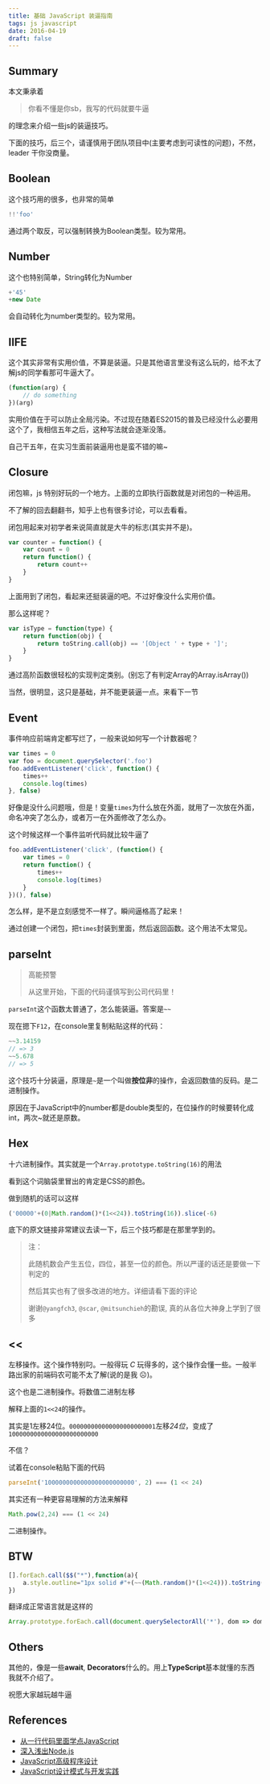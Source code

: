 ```yaml
---
title: 基础 JavaScript 装逼指南
tags: js javascript
date: 2016-04-19
draft: false
---
```


## Summary

本文秉承着

> 你看不懂是你sb，我写的代码就要牛逼

的理念来介绍一些js的装逼技巧。

下面的技巧，后三个，请谨慎用于团队项目中(主要考虑到可读性的问题)，不然，leader 干你没商量。

## Boolean

这个技巧用的很多，也非常的简单

```js
!!'foo'
```

通过两个取反，可以强制转换为Boolean类型。较为常用。

## Number

这个也特别简单，String转化为Number

```js
+'45'
+new Date
```

会自动转化为number类型的。较为常用。

## IIFE

这个其实非常有实用价值，不算是装逼。只是其他语言里没有这么玩的，给不太了解js的同学看那可牛逼大了。

```js
(function(arg) {
    // do something
})(arg)
```

实用价值在于可以防止全局污染。不过现在随着ES2015的普及已经没什么必要用这个了，我相信五年之后，这种写法就会逐渐没落。

自己干五年，在实习生面前装逼用也是蛮不错的嘛~

## Closure

闭包嘛，js 特别好玩的一个地方。上面的立即执行函数就是对闭包的一种运用。

不了解的回去翻翻书，知乎上也有很多讨论，可以去看看。

闭包用起来对初学者来说简直就是大牛的标志(其实并不是)。

```js
var counter = function() {
    var count = 0
    return function() {
        return count++
    }
}
```

上面用到了闭包，看起来还挺装逼的吧。不过好像没什么实用价值。

那么这样呢？

```js
var isType = function(type) {
    return function(obj) {
        return toString.call(obj) == '[Object ' + type + ']';
    }
}
```

通过高阶函数很轻松的实现判定类别。(别忘了有判定Array的Array.isArray())

当然，很明显，这只是基础，并不能更装逼一点。来看下一节

## Event

事件响应前端肯定都写烂了，一般来说如何写一个计数器呢？

```js
var times = 0
var foo = document.querySelector('.foo')
foo.addEventListener('click', function() {
    times++
    console.log(times)
}, false)
```

好像是没什么问题哦，但是！变量`times`为什么放在外面，就用了一次放在外面，命名冲突了怎么办，或者万一在外面修改了怎么办。

这个时候这样一个事件监听代码就比较牛逼了

```js
foo.addEventListener('click', (function() {
    var times = 0
    return function() {
        times++
        console.log(times)
    }
})(), false)
```

怎么样，是不是立刻感觉不一样了。瞬间逼格高了起来！

通过创建一个闭包，把`times`封装到里面，然后返回函数。这个用法不太常见。

## parseInt

> 高能预警
>
> 从这里开始，下面的代码谨慎写到公司代码里！


`parseInt`这个函数太普通了，怎么能装逼。答案是`~~`

现在摁下`F12`，在console里复制粘贴这样的代码：

```js
~~3.14159
// => 3
~~5.678
// => 5
```

这个技巧十分装逼，原理是`~`是一个叫做**按位非**的操作，会返回数值的反码。是二进制操作。

原因在于JavaScript中的number都是double类型的，在位操作的时候要转化成int，两次~就还是原数。

## Hex

十六进制操作。其实就是一个`Array.prototype.toString(16)`的用法

看到这个词脑袋里冒出的肯定是CSS的颜色。

做到随机的话可以这样

```js
('00000'+(0|Math.random()*(1<<24)).toString(16)).slice(-6)
```

底下的原文链接非常建议去读一下，后三个技巧都是在那里学到的。

> 注：
>
> 此随机数会产生五位，四位，甚至一位的颜色。所以严谨的话还是要做一下判定的
>
> 然后其实也有了很多改进的地方。详细请看下面的评论
>
> 谢谢`@yangfch3`, `@scar`, `@mitsunchieh`的勘误, 真的从各位大神身上学到了很多

## \<\<

左移操作。这个操作特别叼。一般得玩 *C* 玩得多的，这个操作会懂一些。一般半路出家的前端码农可能不太了解(说的是我 &#9785;)。

这个也是二进制操作。将数值二进制左移

解释上面的`1<<24`的操作。

其实是1左移24位。`000000000000000000000001`左移*24位*，变成了`1000000000000000000000000`

不信？

试着在console粘贴下面的代码

```js
parseInt('1000000000000000000000000', 2) === (1 << 24)
```

其实还有一种更容易理解的方法来解释

```js
Math.pow(2,24) === (1 << 24)
```

二进制操作。

## BTW

```js
[].forEach.call($$("*"),function(a){
    a.style.outline="1px solid #"+(~~(Math.random()*(1<<24))).toString(16)
})
```

翻译成正常语言就是这样的

```js
Array.prototype.forEach.call(document.querySelectorAll('*'), dom => dom.style.outline = `1px solid #${parseInt(Math.random() * Math.pow(2,24)).toString(16)}`)
```

## Others

其他的，像是一些**await**, **Decorators**什么的。用上**TypeScript**基本就懂的东西我就不介绍了。

祝愿大家越玩越牛逼

## References

* [从一行代码里面学点JavaScript](https://www.sdk.cn/news/3025)
* [深入浅出Node.js](https://www.amazon.cn/%E6%B7%B1%E5%85%A5%E6%B5%85%E5%87%BANode-js-%E6%9C%B4%E7%81%B5/dp/B00GOM5IL4/ref=sr_1_1?s=books&ie=UTF8&qid=1461059069&sr=1-1&keywords=%E6%B7%B1%E5%85%A5%E6%B5%85%E5%87%BA+node.js)
* [JavaScript高级程序设计](https://www.amazon.cn/JavaScript%E9%AB%98%E7%BA%A7%E7%A8%8B%E5%BA%8F%E8%AE%BE%E8%AE%A1-%E6%B3%BD%E5%8D%A1%E6%96%AF/dp/B007OQQVMY/ref=sr_1_1?s=books&ie=UTF8&qid=1461058289&sr=1-1&keywords=javascript+%E9%AB%98%E7%BA%A7%E7%A8%8B%E5%BA%8F%E8%AE%BE%E8%AE%A1)
* [JavaScript设计模式与开发实践](https://www.amazon.cn/JavaScript%E8%AE%BE%E8%AE%A1%E6%A8%A1%E5%BC%8F%E4%B8%8E%E5%BC%80%E5%8F%91%E5%AE%9E%E8%B7%B5-%E6%9B%BE%E6%8E%A2/dp/B00XJ2AU3S/ref=sr_1_1?s=books&ie=UTF8&qid=1461059025&sr=1-1&keywords=javascript+%E8%AE%BE%E8%AE%A1%E6%A8%A1%E5%BC%8F%E4%B8%8E%E5%BC%80%E5%8F%91%E5%AE%9E%E8%B7%B5)
